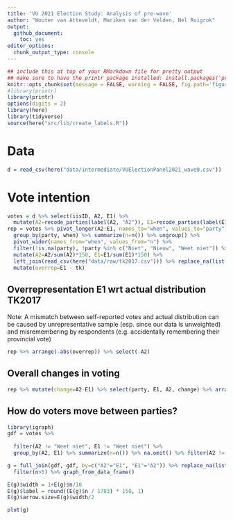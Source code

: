 ```yaml
---
title: 'VU 2021 Election Study: Analysis of pre-wave'
author: "Wouter van Atteveldt, Mariken van der Velden, Nel Ruigrok"
output: 
  github_document:
    toc: yes
editor_options: 
  chunk_output_type: console
---
```



```r
## include this at top of your RMarkdown file for pretty output
## make sure to have the printr package installed: install.packages('printr')
knitr::opts_chunk$set(message = FALSE, warning = FALSE, fig.path='figures/')
#library(printr)
library(printr)
options(digits = 2)
library(here)
library(tidyverse)
source(here("src/lib/create_labels.R"))
```


# Data

```r
d = read_csv(here("data/intermediate/VUElectionPanel2021_wave0.csv"))
```

# Vote intention 

```r
votes = d %>% select(iisID, A2, E1) %>% 
  mutate(A2=recode_parties(label(A2, "A2")), E1=recode_parties(label(E1, "E1")))
rep = votes %>% pivot_longer(A2:E1, names_to="when", values_to="party") %>% 
  group_by(party, when) %>% summarize(n=n()) %>% ungroup() %>% 
  pivot_wider(names_from="when", values_from="n") %>% 
  filter(!is.na(party), !party %in% c("Niet", "Nieuw", "Weet niet")) %>% 
  mutate(A2=A2/sum(A2)*150, E1=E1/sum(E1)*150) %>% 
  left_join(read_csv(here("data/raw/tk2017.csv"))) %>% replace_na(list(tk=0)) %>% 
  mutate(overrep=E1 - tk)
```

## Overrepresentation E1 wrt actual distribution TK2017

Note: A mismatch between self-reported votes and actual distribution
can be caused by unrepresentative sample (esp. since our data is unweighted)
and misremembering by respondents (e.g. accidentally remembering their provincial vote)

```r
rep %>% arrange(-abs(overrep)) %>% select(-A2)
```

## Overall changes in voting

```r
rep %>% mutate(change=A2-E1) %>% select(party, E1, A2, change) %>% arrange(-abs(change))
```

## How do voters move between parties?

```r
library(igraph)
gdf = votes %>% 
  
  filter(A2 != "Weet niet", E1 != "Weet niet") %>% 
  group_by(A2, E1) %>% summarize(n=n()) %>% na.omit() %>% filter(A2 != E1)

g = full_join(gdf, gdf, by=c("A2"="E1", "E1"="A2")) %>% replace_na(list("n.x"=0, "n.y"=0)) %>% mutate(n=n.x - n.y) %>% select(E1, A2, n) %>% filter(n>0) %>% 
  filter(n>5) %>% graph_from_data_frame()

E(g)$width = 1+E(g)$n/10 
E(g)$label = round((E(g)$n / 1783) * 150, 1)
E(g)$arrow.size=E(g)$width/2

plot(g)
```


